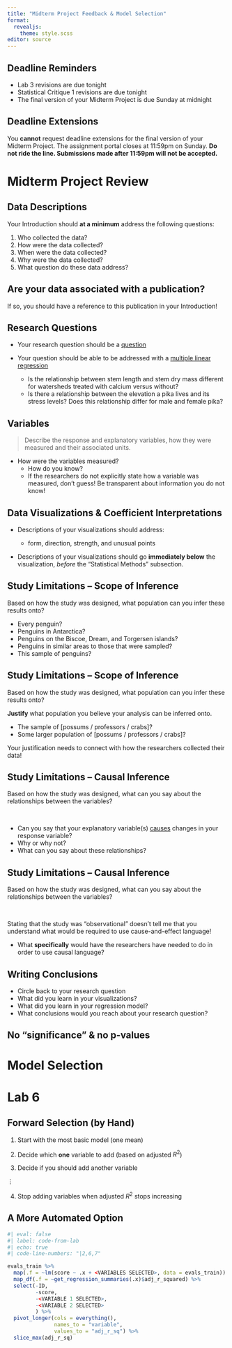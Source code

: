 ```yaml
---
title: "Midterm Project Feedback & Model Selection"
format: 
  revealjs:
    theme: style.scss
editor: source
---
```


## Deadline Reminders

-   Lab 3 revisions are due tonight
-   Statistical Critique 1 revisions are due tonight
-   The final version of your Midterm Project is due Sunday at midnight

::: callout-important
# Deadline Extensions

You **cannot** request deadline extensions for the final version of your Midterm
Project. The assignment portal closes at 11:59pm on Sunday. 
**Do not ride the line. Submissions made after 11:59pm will not be accepted.**
:::

# Midterm Project Review

## Data Descriptions

Your Introduction should **at a minimum** address the following questions:

1. Who collected the data?
2. How were the data collected?
3. When were the data collected?
3. Why were the data collected? 
4. What question do these data address? 

::: {.callout-important}
# Are your data associated with a publication?

If so, you should have a reference to this publication in your Introduction!
:::

## Research Questions

::: incremental
-   Your research question should be a [question]{.underline}

-   Your question should be able to be addressed with a [multiple linear regression]{.underline}

    -   Is the relationship between stem length and stem dry mass different for watersheds treated with calcium versus without?
    -   Is there a relationship between the elevation a pika lives and its stress levels? Does this relationship differ for male and female pika?
:::

## Variables

> Describe the response and explanatory variables, how they were measured and
their associated units. 

::: {.incremental}
- How were the variables measured? 
  * How do you know?
  * If the researchers do not explicitly state how a variable was measured, 
  don't guess! Be transparent about information you do not know!
:::

## Data Visualizations & Coefficient Interpretations

::: incremental
-   Descriptions of your visualizations should address:

    -   form, direction, strength, and unusual points

-   Descriptions of your visualizations should go **immediately below** the visualization, *before* the "Statistical Methods" subsection.
:::

## Study Limitations -- Scope of Inference

Based on how the study was designed, what population can you infer these results onto?

:::: fragment
::: small
-   Every penguin?
-   Penguins in Antarctica?
-   Penguins on the Biscoe, Dream, and Torgersen islands?
-   Penguins in similar areas to those that were sampled?
-   This sample of penguins?
:::
::::

## Study Limitations -- Scope of Inference

Based on how the study was designed, what population can you infer these results onto?

::: small
**Justify** what population you believe your analysis can be inferred onto.

-   The sample of \[possums / professors / crabs\]?
-   Some larger population of \[possums / professors / crabs\]?

Your justification needs to connect with how the researchers collected their data!
:::

## Study Limitations -- Causal Inference

Based on how the study was designed, what can you say about the relationships between the variables?

</br> 

:::: fragment
::: small
-   Can you say that your explanatory variable(s) [causes]{.underline} changes in your response variable?
-   Why or why not?
-   What can you say about these relationships?
:::
::::

## Study Limitations -- Causal Inference

Based on how the study was designed, what can you say about the relationships between the variables?

</br> 

::: small
Stating that the study was "observational" doesn't tell me that you understand what would be required to use cause-and-effect language!

-   What **specifically** would have the researchers have needed to do in order to use causal language?
:::

## Writing Conclusions

-   Circle back to your research question
-   What did you learn in your visualizations?
-   What did you learn in your regression model?
-   What conclusions would you reach about your research question?

::: callout-caution
# No "significance" & no p-values
:::

# Model Selection

# Lab 6

## Forward Selection (by Hand)

1.  Start with the most basic model (one mean)

2.  Decide which **one** variable to add (based on adjusted $R^2$)

3.  Decide if you should add another variable

$\vdots$

4.  Stop adding variables when adjusted $R^2$ stops increasing

## A More Automated Option

```r
#| eval: false
#| label: code-from-lab
#| echo: true
#| code-line-numbers: "|2,6,7"

evals_train %>% 
  map(.f = ~lm(score ~ .x + <VARIABLES SELECTED>, data = evals_train)) %>% 
  map_df(.f = ~get_regression_summaries(.x)$adj_r_squared) %>% 
  select(-ID, 
         -score,
         -<VARIABLE 1 SELECTED>,
         -<VARIABLE 2 SELECTED>
         ) %>% 
  pivot_longer(cols = everything(), 
               names_to = "variable", 
               values_to = "adj_r_sq") %>% 
  slice_max(adj_r_sq)
```
